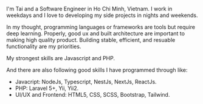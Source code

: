 I'm Tai and a Software Engineer in Ho Chi Minh, Vietnam. I work in weekdays and I love to developing my side projects in nights and weekends.

In my thought, programming languages or frameworks are tools but require deep learning. Properly, good ux and built architecture are important to making high quality product. Building stable, efficient, and resuable functionality are my priorities.

My strongest skills are Javascript and PHP.

And there are also following good skills I have programmed through like:
- Javacript: NodeJs, Typescript, NestJs, NextJs, ReactJs.
- PHP: Laravel 5+, Yii, Yii2.
- UI/UX and Frontend: HTML5, CSS, SCSS, Bootstrap, Tailwind.